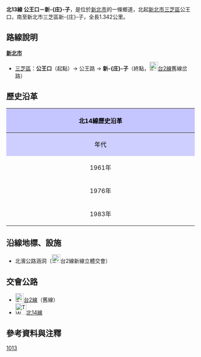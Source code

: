 {{Infobox TwRoad
|Type=th
|Code=北13線
|Num=tp13
|Name=公王路
|Level=鄉道
|Length=1.342
|Start=[[新北市|新北市]][[三芝區|三芝區]]公王口
|End=新北市三芝區新-{庄}-子
|Route=三芝北地圖.png
|Routesize=400px
}}
'''北13線 公王口－新-{庄}-子'''，是位於[[新北市|新北市]]的一條鄉道，北起[[新北市|新北市]][[三芝區|三芝區]]公王口，南至新北市三芝區新-{庄}-子，全長1.342公里。{{r|thb}}

== 路線說明 ==
{{expand|time=2011-02-13}}
;'''[[新北市|新北市]]'''
*[[三芝區|三芝區]]：'''公王口'''（起點）→ 公王路 → '''新-{庄}-子'''（終點，[[File:TW_PHW2.svg|23px]][[台2線|台2線]]舊線岔路）

== 歷史沿革 ==
{| class="wikitable" style="width: 100%"
! style="text-align:center; background:#C5C5FF; color:black" colspan=3 align=center | 北14線歷史沿革
|- 
! style="text-align:center; background:#CFCFFF; color:black" width="8%" | 年代 !! style="text-align:center; background:#D3D3FF; color:black" width="46%" | 本編號沿革 !! style="text-align:center; background:#D3D3FF; color:black" width="46%" | 本路線沿革
|- 
! 1961年{{r|gazette1966}}
| 水梘頭－小坪頂間4.970km || rowspan=2| 當時非公路系統
|-

! 1976年{{r|gazette1976}}
| 併入部分之[[File:TW_THWtp12.png|30px]]北12線，編號變為[[File:TW_THWtp-cty13.png|30px]]北市13線，路線名更為水梘頭－復興崗，北縣境內里程6.111km。
|-
! 1983年
| colspan=2| 原[[File:TW_THWtp-cty13.png|30px]]北市13線改號為[[File:TW_THWtp3.png|30px]][[北3線|北市3線]]，新編公王路為[[File:TW_THWtp13.png|30px]]北13線。
|}

== 沿線地標、設施 ==

*北濱公路涵洞（[[File:TW_PHW2.svg|23px]]台2線新線立體交會）

== 交會公路 ==
*[[File:TW_PHW2.svg|23px]][[台2線|台2線]]（舊線）
*[[File:TW_THWtp14.png|30px]][[北14線|北14線]]

== 參考資料與注釋 ==
{{reflist|refs=

<ref name="thb">{{cite web |url=http://spreadsheets.google.com/pub?key=0Avc0r7dng8JrdFF0YmRlSEl1dWhxVmJtR2hwZDFmcFE&gid=0 |title=臺北縣鄉道公路路線表 |accessdate=2011-02-13 |date=2010-07-19 |publisher=公路總局 |archive-date=2014-04-20 |archive-url=https://web.archive.org/web/20140420112137/https://spreadsheets.google.com/pub?key=0Avc0r7dng8JrdFF0YmRlSEl1dWhxVmJtR2hwZDFmcFE&gid=0 |dead-url=yes }}</ref>

<ref name="gazette1966">{{cite web |url=http://gaz.ncl.edu.tw/detail.jsp?sysid=E0921514 |title=公告臺灣省縣鄉道及專用公路路線里程表 |accessdate=2011-02-13 |date=1966-08-01 |work=政府公報資訊網 |publisher=臺灣省政府 |archive-date=2021-01-24 |archive-url=https://web.archive.org/web/20210124100834/https://gaz.ncl.edu.tw/detail.jsp?sysid=E0921514 |dead-url=yes }}</ref>

<ref name="gazette1976">{{cite web |url=http://gaz.ncl.edu.tw/detail.jsp?sysid=E0814166 |title=公告「65年度臺灣省公路資料統計表」 |accessdate=2011-02-13 |date=1977-09-09 |work=政府公報資訊網 |publisher=臺灣省政府 |archive-date=2021-01-24 |archive-url=https://web.archive.org/web/20210124163606/https://gaz.ncl.edu.tw/detail.jsp?sysid=E0814166 |dead-url=yes }}</ref>

}}

{{新北市鄉道}}

[[Category:新北市區道|1013]]
